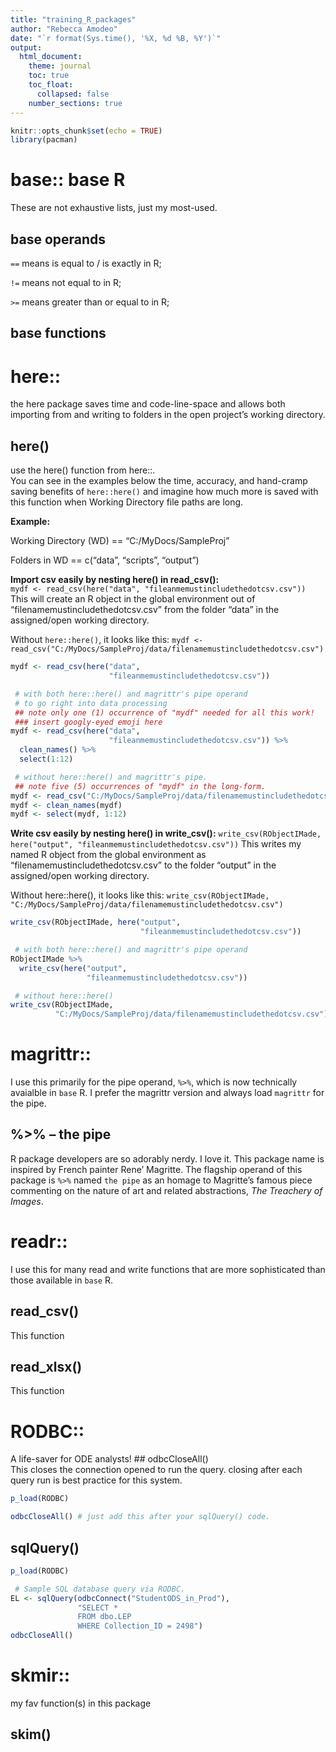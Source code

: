 ---
title: "training_R_packages"
author: "Rebecca Amodeo"
date: "`r format(Sys.time(), '%X, %d %B, %Y')`"
output:
  html_document:
    theme: journal
    toc: true
    toc_float:
      collapsed: false 
    number_sections: true 
---

```{r setup, include=FALSE}
knitr::opts_chunk$set(echo = TRUE) 
library(pacman) 
```
# base::  base R  
These are not exhaustive lists, just my most-used.   

## base operands  

 `==` means is equal to / is exactly in R;  
 
 `!=` means not equal to in R;  
 
 `>=` means greater than or equal to in R;  

## base functions  



# here::

the here package saves time and code-line-space and allows both importing from and writing to folders in the open project's working directory.  

## here()
use the here() function from here::.  
You can see in the examples below the time, accuracy, and hand-cramp saving benefits of `here::here()` and imagine how much more is saved with this function when Working Directory file paths are long.  

**Example:**  

Working Directory (WD) == "C:/MyDocs/SampleProj"   

Folders in WD == c("data", "scripts", "output")   

**Import csv easily by nesting here() in read_csv():**  
`mydf <- read_csv(here("data", "fileanmemustincludethedotcsv.csv"))` This will create an R object in the global environment out of  "filenamemustincludethedotcsv.csv" from the folder "data" in the assigned/open working directory.  


Without `here::here()`, it looks like this: `mydf <- read_csv("C:/MyDocs/SampleProj/data/filenamemustincludethedotcsv.csv")`

```{r herehere1, eval = FALSE, echo = TRUE}
mydf <- read_csv(here("data", 
                      "fileanmemustincludethedotcsv.csv")) 

 # with both here::here() and magrittr's pipe operand 
 # to go right into data processing 
 ## note only one (1) occurrence of "mydf" needed for all this work! 
 ### insert googly-eyed emoji here 
mydf <- read_csv(here("data", 
                      "fileanmemustincludethedotcsv.csv")) %>%
  clean_names() %>%
  select(1:12)

 # without here::here() and magrittr's pipe.  
 ## note five (5) occurrences of "mydf" in the long-form. 
mydf <- read_csv("C:/MyDocs/SampleProj/data/filenamemustincludethedotcsv.csv")  
mydf <- clean_names(mydf)  
mydf <- select(mydf, 1:12)
```

**Write csv easily by nesting here() in write_csv():** 
`write_csv(RObjectIMade, here("output", "fileanmemustincludethedotcsv.csv"))` This writes my named R object from the global environment as "filenamemustincludethedotcsv.csv" to the folder "output" in the assigned/open working directory.   

Without here::here(), it looks like this: `write_csv(RObjectIMade, "C:/MyDocs/SampleProj/data/filenamemustincludethedotcsv.csv")`  

```{r herehere2, eval = FALSE, echo = TRUE}
write_csv(RObjectIMade, here("output",
                             "fileanmemustincludethedotcsv.csv"))  

 # with both here::here() and magrittr's pipe operand 
RObjectIMade %>% 
  write_csv(here("output",
                 "fileanmemustincludethedotcsv.csv"))

 # without here::here()  
write_csv(RObjectIMade,
          "C:/MyDocs/SampleProj/data/filenamemustincludethedotcsv.csv") 
```

# magrittr::  
I use this primarily for the pipe operand, `%>%`, which is now technically avaialble in `base` R. I prefer the magrittr version and always load `magrittr` for the pipe.  

## %>% -- the pipe 
R package developers are so adorably nerdy. I love it. This package name is inspired by French painter Rene' Magritte. The flagship operand of this package is `%>%` named `the pipe` as an homage to Magritte's famous piece commenting on the nature of art and related abstractions, *The Treachery of Images*.  

# readr::  
I use this for many read and write functions that are more sophisticated than those available in `base` R.  

## read_csv()  

This function  

## read_xlsx()  

This function  

# RODBC::  
A life-saver for ODE analysts! 
## odbcCloseAll()  
This closes the connection opened to run the query. closing after each query run is best practice for this system.  
```{r RODBC1, eval = FALSE, echo = TRUE}
p_load(RODBC)

odbcCloseAll() # just add this after your sqlQuery() code. 
```

## sqlQuery()  
```{r RODBC2, eval = FALSE, echo = TRUE}
p_load(RODBC)

 # Sample SQL database query via RODBC.
EL <- sqlQuery(odbcConnect("StudentODS_in_Prod"),
               "SELECT * 
               FROM dbo.LEP 
               WHERE Collection_ID = 2498")
odbcCloseAll()
```

# skmir::  

my fav function(s) in this package 

## skim()  


